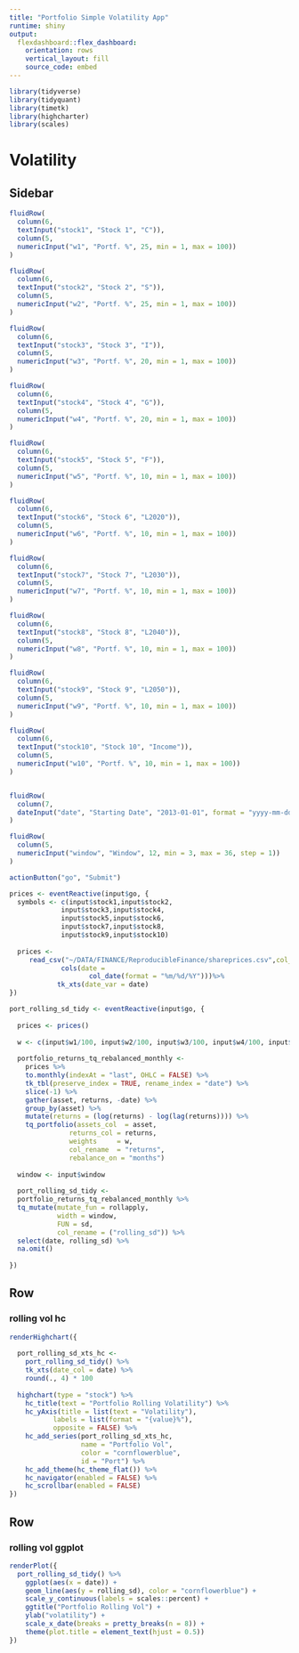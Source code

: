 ---
title: "Portfolio Simple Volatility App"
runtime: shiny
output: 
  flexdashboard::flex_dashboard:
    orientation: rows
    vertical_layout: fill
    source_code: embed
---


```{r setup, include=FALSE}
library(tidyverse)
library(tidyquant)
library(timetk)
library(highcharter)
library(scales)

```

Volatility 
===========================================

Sidebar {.sidebar}
-----------------------------------------------------------------------

```{r}

fluidRow(
  column(6,
  textInput("stock1", "Stock 1", "C")),
  column(5,
  numericInput("w1", "Portf. %", 25, min = 1, max = 100))
)  

fluidRow(
  column(6,
  textInput("stock2", "Stock 2", "S")),
  column(5,
  numericInput("w2", "Portf. %", 25, min = 1, max = 100))
)

fluidRow(
  column(6,
  textInput("stock3", "Stock 3", "I")),
  column(5,
  numericInput("w3", "Portf. %", 20, min = 1, max = 100))
)

fluidRow(
  column(6,
  textInput("stock4", "Stock 4", "G")),
  column(5,
  numericInput("w4", "Portf. %", 20, min = 1, max = 100))
)

fluidRow(
  column(6,
  textInput("stock5", "Stock 5", "F")),
  column(5,
  numericInput("w5", "Portf. %", 10, min = 1, max = 100))
)

fluidRow(
  column(6,
  textInput("stock6", "Stock 6", "L2020")),
  column(5,
  numericInput("w6", "Portf. %", 10, min = 1, max = 100))
)

fluidRow(
  column(6,
  textInput("stock7", "Stock 7", "L2030")),
  column(5,
  numericInput("w7", "Portf. %", 10, min = 1, max = 100))
)

fluidRow(
  column(6,
  textInput("stock8", "Stock 8", "L2040")),
  column(5,
  numericInput("w8", "Portf. %", 10, min = 1, max = 100))
)

fluidRow(
  column(6,
  textInput("stock9", "Stock 9", "L2050")),
  column(5,
  numericInput("w9", "Portf. %", 10, min = 1, max = 100))
)

fluidRow(
  column(6,
  textInput("stock10", "Stock 10", "Income")),
  column(5,
  numericInput("w10", "Portf. %", 10, min = 1, max = 100))
)


fluidRow(
  column(7,
  dateInput("date", "Starting Date", "2013-01-01", format = "yyyy-mm-dd"))
)

fluidRow(
  column(5,
  numericInput("window", "Window", 12, min = 3, max = 36, step = 1))
)

actionButton("go", "Submit")

```

```{r}

prices <- eventReactive(input$go, {
  symbols <- c(input$stock1,input$stock2,
             input$stock3,input$stock4,
             input$stock5,input$stock6,
             input$stock7,input$stock8,
             input$stock9,input$stock10)
  
  prices <-
     read_csv("~/DATA/FINANCE/ReproducibleFinance/shareprices.csv",col_types =
             cols(date = 
                    col_date(format = "%m/%d/%Y")))%>% 
            tk_xts(date_var = date)
})

port_rolling_sd_tidy <- eventReactive(input$go, {
  
  prices <- prices()
  
  w <- c(input$w1/100, input$w2/100, input$w3/100, input$w4/100, input$w5/100, input$w5/100, input$w7/100, input$w8/100, input$w9/100, input$w10/100)
  
  portfolio_returns_tq_rebalanced_monthly <- 
    prices %>% 
    to.monthly(indexAt = "last", OHLC = FALSE) %>% 
    tk_tbl(preserve_index = TRUE, rename_index = "date") %>%
    slice(-1) %>%
    gather(asset, returns, -date) %>%
    group_by(asset) %>% 
    mutate(returns = (log(returns) - log(lag(returns)))) %>%
    tq_portfolio(assets_col  = asset, 
               returns_col = returns,
               weights     = w,
               col_rename  = "returns",
               rebalance_on = "months")
  
  window <- input$window
  
  port_rolling_sd_tidy <- 
  portfolio_returns_tq_rebalanced_monthly %>% 
  tq_mutate(mutate_fun = rollapply,
            width = window,
            FUN = sd,
            col_rename = ("rolling_sd")) %>%
  select(date, rolling_sd) %>% 
  na.omit()
    
})

```


Row {data-height=500}
------------------------------------------

### rolling vol hc

```{r}

renderHighchart({
  
  port_rolling_sd_xts_hc <- 
    port_rolling_sd_tidy() %>% 
    tk_xts(date_col = date) %>% 
    round(., 4) * 100
  
  highchart(type = "stock") %>% 
    hc_title(text = "Portfolio Rolling Volatility") %>%
    hc_yAxis(title = list(text = "Volatility"),
           labels = list(format = "{value}%"),
           opposite = FALSE) %>% 
    hc_add_series(port_rolling_sd_xts_hc, 
                  name = "Portfolio Vol", 
                  color = "cornflowerblue",
                  id = "Port") %>%
    hc_add_theme(hc_theme_flat()) %>%
    hc_navigator(enabled = FALSE) %>% 
    hc_scrollbar(enabled = FALSE)
})
```

Row {data-height=500}
-----------------------------------------------------------------------

### rolling vol ggplot

```{r}
renderPlot({
  port_rolling_sd_tidy() %>% 
    ggplot(aes(x = date)) +
    geom_line(aes(y = rolling_sd), color = "cornflowerblue") + 
    scale_y_continuous(labels = scales::percent) +
    ggtitle("Portfolio Rolling Vol") +
    ylab("volatility") +
    scale_x_date(breaks = pretty_breaks(n = 8)) +
    theme(plot.title = element_text(hjust = 0.5))
})
```